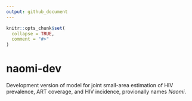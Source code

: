 ```yaml
---
output: github_document
---
```


<!-- README.md is generated from README.Rmd. Please edit that file -->

```r
knitr::opts_chunk$set(
  collapse = TRUE,
  comment = "#>"
)
```
# naomi-dev

Development version of model for joint small-area estimation of HIV prevalence, ART coverage, and HIV incidence, provionally names *Naomi*.

